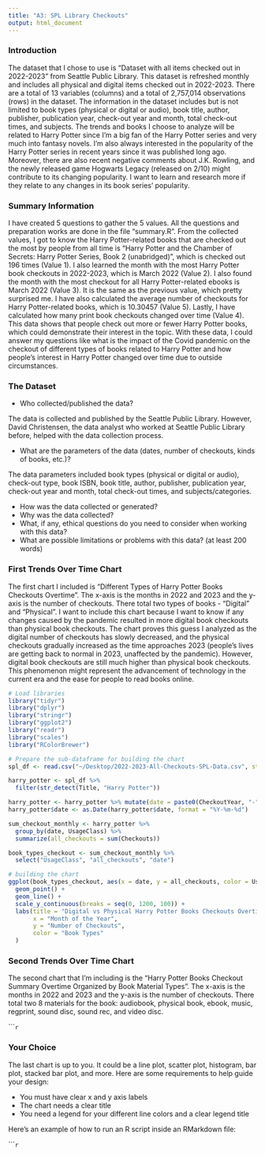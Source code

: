 ```yaml
---
title: "A3: SPL Library Checkouts"
output: html_document
---
```


### Introduction

The dataset that I chose to use is "Dataset with all items checked out in 2022-2023" from Seattle Public Library. This dataset is refreshed monthly and includes all physical and digital items checked out in 2022-2023. There are a total of 13 variables (columns) and a total of 2,757,014 observations (rows) in the dataset. The information in the dataset includes but is not limited to book types (physical or digital or audio), book title, author, publisher, publication year, check-out year and month, total check-out times, and subjects. The trends and books I choose to analyze will be related to Harry Potter since I'm a big fan of the Harry Potter series and very much into fantasy novels. I'm also always interested in the popularity of the Harry Potter series in recent years since it was published long ago. Moreover, there are also recent negative comments about J.K. Rowling, and the newly released game Hogwarts Legacy (released on 2/10) might contribute to its changing popularity. I want to learn and research more if they relate to any changes in its book series' popularity.

### Summary Information

I have created 5 questions to gather the 5 values. All the questions and preparation works are done in the file "summary.R". From the collected values, I got to know the Harry Potter-related books that are checked out the most by people from all time is "Harry Potter and the Chamber of Secrets: Harry Potter Series, Book 2 (unabridged)", which is checked out 196 times (Value 1). I also learned the month with the most Harry Potter book checkouts in 2022-2023, which is March 2022 (Value 2). I also found the month with the most checkout for all Harry Potter-related ebooks is March 2022 (Value 3). It is the same as the previous value, which pretty surprised me. I have also calculated the average number of checkouts for Harry Potter-related books, which is 10.30457 (Value 5). Lastly, I have calculated how many print book checkouts changed over time (Value 4). This data shows that people check out more or fewer Harry Potter books, which could demonstrate their interest in the topic. With these data, I could answer my questions like what is the impact of the Covid pandemic on the checkout of different types of books related to Harry Potter and how people's interest in Harry Potter changed over time due to outside circumstances.


### The Dataset

- Who collected/published the data?

The data is collected and published by the Seattle Public Library. However, David Christensen, the data analyst who worked at Seattle Public Library before, helped with the data collection process.

- What are the parameters of the data (dates, number of checkouts, kinds of books, etc.)?

The data parameters included book types (physical or digital or audio), check-out type, book ISBN, book title, author, publisher, publication year, check-out year and month, total check-out times, and subjects/categories.

- How was the data collected or generated?
- Why was the data collected?
- What, if any, ethical questions do you need to consider when working with this data?
- What are possible limitations or problems with this data?   (at least 200 words)


### First Trends Over Time Chart

The first chart I included is "Different Types of Harry Potter Books Checkouts Overtime". The x-axis is the months in 2022 and 2023 and the y-axis is the number of checkouts. There total two types of books - "Digital" and "Physical". I want to include this chart because I want to know if any changes caused by the pandemic resulted in more digital book checkouts than physical book checkouts. The chart proves this guess I analyzed as the digital number of checkouts has slowly decreased, and the physical checkouts gradually increased as the time approaches 2023 (people's lives are getting back to normal in 2023, unaffected by the pandemic). However, digital book checkouts are still much higher than physical book checkouts. This phenomenon might represent the advancement of technology in the current era and the ease for people to read books online.

```r
# Load libraries
library("tidyr")
library("dplyr")
library("stringr")
library("ggplot2")
library("readr")
library("scales")
library("RColorBrewer")

# Prepare the sub-dataframe for building the chart
spl_df <- read.csv("~/Desktop/2022-2023-All-Checkouts-SPL-Data.csv", stringsAsFactors = FALSE)

harry_potter <- spl_df %>%
  filter(str_detect(Title, "Harry Potter"))

harry_potter <- harry_potter %>% mutate(date = paste0(CheckoutYear, "-", CheckoutMonth,  "-01" ))
harry_potter$date <- as.Date(harry_potter$date, format = "%Y-%m-%d")

sum_checkout_monthly <- harry_potter %>%
  group_by(date, UsageClass) %>% 
  summarize(all_checkouts = sum(Checkouts))

book_types_checkout <- sum_checkout_monthly %>%
  select("UsageClass", "all_checkouts", "date")

# building the chart
ggplot(book_types_checkout, aes(x = date, y = all_checkouts, color = UsageClass)) +
  geom_point() +
  geom_line() +
  scale_y_continuous(breaks = seq(0, 1200, 100)) +
  labs(title = "Digital vs Physical Harry Potter Books Checkouts Overtime",
       x = "Month of the Year",
       y = "Number of Checkouts",
       color = "Book Types"
  )
```

### Second Trends Over Time Chart

The second chart that I'm including is the "Harry Potter Books Checkout Summary Overtime Organized by Book Material Types". The x-axis is the months in 2022 and 2023 and the y-axis is the number of checkouts. There total two 8 materials for the book: audiobook, physical book, ebook, music, regprint, sound disc, sound rec, and video disc.

``````r
```

### Your Choice

The last chart is up to you. It could be a line plot, scatter plot, histogram, bar plot, stacked bar plot, and more. Here are some requirements to help guide your design:

- You must have clear x and y axis labels
- The chart needs a clear title 
- You need a legend for your different line colors and a clear legend title

Here's an example of how to run an R script inside an RMarkdown file:

``````r
```


